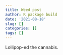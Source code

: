 ```yaml
---
title: Weed post
author: R package build
date: '2021-08-18'
slug: []
categories: []
tags: []
---
```


Lollipop-ed the cannabis. 
